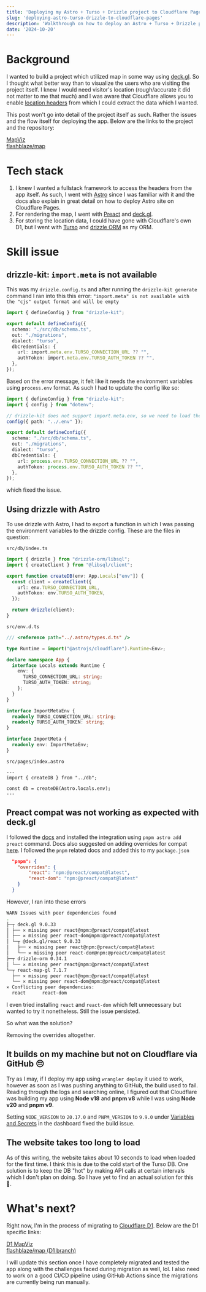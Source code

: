 ```yaml
---
title: 'Deploying my Astro + Turso + Drizzle project to Cloudflare Pages'
slug: 'deploying-astro-turso-drizzle-to-cloudflare-pages'
description: 'Walkthrough on how to deploy an Astro + Turso + Drizzle project to Cloudflare Pages'
date: '2024-10-20'
---
```



# Background

I wanted to build a project which utilized map in some way using [deck.gl](https://deck.gl/). So I thought what better way than to visualize the users who are visiting the project itself. I knew I would need visitor's location (rough/accurate it did not matter to me that much) and I was aware that Cloudflare allows you to enable [location headers](https://developers.cloudflare.com/rules/transform/managed-transforms/reference/#add-visitor-location-headers) from which I could extract the data which I wanted.

This post won't go into detail of the project itself as such. Rather the issues and the flow itself for deploying the app. Below are the links to the project and the repository:

<div class='flex items-center gap-2'>
  <Icon
    name='mdi:map'
    class='text-orange-300 w-5 h-5'
    title='Website'
  />
  <a href='https://map.flashblaze.dev/' target='_blank'>
    MapViz
  </a>
</div>

<div class='flex items-center gap-2'>
  <Icon
    name='mdi:github'
    class='dark:text-white text-black w-5 h-5'
    title='GitHub'
  />
  <a href='https://github.com/flashblaze/map' target='_blank'>
    flashblaze/map
  </a>
</div>

# Tech stack

1. I knew I wanted a fullstack framework to access the headers from the app itself. As such, I went with [Astro](https://astro.build/) since I was familiar with it and the docs also explain in great detail on how to deploy Astro site on Cloudflare Pages.
2. For rendering the map, I went with [Preact](https://preactjs.com/) and [deck.gl](https://deck.gl/).
3. For storing the location data, I could have gone with Cloudflare's own D1, but I went with [Turso](https://turso.tech) and [drizzle ORM](https://orm.drizzle.team/) as my ORM.

# Skill issue

## drizzle-kit: `import.meta` is not available

This was my `drizzle.config.ts` and after running the `drizzle-kit generate` command I ran into this this error: `"import.meta" is not available with the "cjs" output format and will be empty`

```ts
import { defineConfig } from "drizzle-kit";

export default defineConfig({
  schema: "./src/db/schema.ts",
  out: "./migrations",
  dialect: "turso",
  dbCredentials: {
    url: import.meta.env.TURSO_CONNECTION_URL ?? "",
    authToken: import.meta.env.TURSO_AUTH_TOKEN ?? "",
  },
});
```

Based on the error message, it felt like it needs the environment variables using `process.env` format. As such I had to update the config like so:

```ts
import { defineConfig } from "drizzle-kit";
import { config } from "dotenv";

// drizzle-kit does not support import.meta.env, so we need to load the .env file manually.
config({ path: "../.env" });

export default defineConfig({
  schema: "./src/db/schema.ts",
  out: "./migrations",
  dialect: "turso",
  dbCredentials: {
    url: process.env.TURSO_CONNECTION_URL ?? "",
    authToken: process.env.TURSO_AUTH_TOKEN ?? "",
  },
});
```
which fixed the issue.

## Using drizzle with Astro

To use drizzle with Astro, I had to export a function in which I was passing the environment variables to the drizzle config. These are the files in question:

`src/db/index.ts`
```ts
import { drizzle } from "drizzle-orm/libsql";
import { createClient } from "@libsql/client";

export function createDB(env: App.Locals["env"]) {
  const client = createClient({
    url: env.TURSO_CONNECTION_URL,
    authToken: env.TURSO_AUTH_TOKEN,
  });

  return drizzle(client);
}
```

`src/env.d.ts`
```ts
/// <reference path="../.astro/types.d.ts" />

type Runtime = import("@astrojs/cloudflare").Runtime<Env>;

declare namespace App {
  interface Locals extends Runtime {
    env: {
      TURSO_CONNECTION_URL: string;
      TURSO_AUTH_TOKEN: string;
    };
  }
}

interface ImportMetaEnv {
  readonly TURSO_CONNECTION_URL: string;
  readonly TURSO_AUTH_TOKEN: string;
}

interface ImportMeta {
  readonly env: ImportMetaEnv;
}
```

`src/pages/index.astro`
```astro
---
import { createDB } from "../db";

const db = createDB(Astro.locals.env);
---
```

## Preact compat was not working as expected with deck.gl

I followed the [docs](https://docs.astro.build/en/guides/integrations-guide/preact/#installation) and installed the integration using `pnpm astro add preact` command. Docs also suggested on adding overrides for compat [here](https://docs.astro.build/en/guides/integrations-guide/preact/#compat). I followed the `pnpm` related docs and added this to my `package.json`

```json
  "pnpm": {
    "overrides": {
        "react": "npm:@preact/compat@latest",
        "react-dom": "npm:@preact/compat@latest"
    }
  }
```

However, I ran into these errors

```sh
WARN Issues with peer dependencies found
.
├─┬ deck.gl 9.0.33
│ ├── ✕ missing peer react@npm:@preact/compat@latest
│ ├── ✕ missing peer react-dom@npm:@preact/compat@latest
│ └─┬ @deck.gl/react 9.0.33
│   ├── ✕ missing peer react@npm:@preact/compat@latest
│   └── ✕ missing peer react-dom@npm:@preact/compat@latest
├─┬ drizzle-orm 0.34.1
│ └── ✕ missing peer react@npm:@preact/compat@latest
└─┬ react-map-gl 7.1.7
  ├── ✕ missing peer react@npm:@preact/compat@latest
  └── ✕ missing peer react-dom@npm:@preact/compat@latest
✕ Conflicting peer dependencies:
  react      react-dom  
```

I even tried installing `react` and `react-dom` which felt unnecessary but wanted to try it nonetheless. Still the issue persisted.

So what was the solution?

Removing the overrides altogether.

## It builds on my machine but not on Cloudflare via GitHub 😔

Try as I may, if I deploy my app using `wrangler deploy` it used to work, however as soon as I was pushing anything to GitHub, the build used to fail. Reading through the logs and searching online, I figured out that Cloudflare was building my app using **Node v18** and **pnpm v8** while I was using **Node v20** and **pnpm v9**.

Setting `NODE_VERSION` to `20.17.0` and `PNPM_VERSION` to `9.9.0` under [Variables and Secrets](https://developers.cloudflare.com/workers/configuration/environment-variables/#add-environment-variables-via-the-dashboard) in the dashboard fixed the build issue.

## The website takes too long to load

As of this writing, the website takes about 10 seconds to load when loaded for the first time. I think this is due to the cold start of the Turso DB.  One solution is to keep the DB "hot" by making API calls at certain intervals which I don't plan on doing. So I have yet to find an actual solution for this 🥲.

# What's next?

Right now, I'm in the process of migrating to [Cloudflare D1](https://developers.cloudflare.com/d1/). Below are the D1 specific links:

<div class='flex items-center gap-2'>
  <Icon
    name='mdi:map'
    class='text-orange-300 w-5 h-5'
    title='Website'
  />
  <a href='https://d1-map.flashblaze.dev/' target='_blank'>
    D1 MapViz
  </a>
</div>

<div class='flex items-center gap-2'>
  <Icon
    name='mdi:github'
    class='dark:text-white text-black w-5 h-5'
    title='GitHub'
  />
  <a href='https://github.com/flashblaze/map/tree/d1' target='_blank'>
    flashblaze/map (D1 branch)
  </a>
</div>

I will update this section once I have completely migrated and tested the app along with the challenges faced during migration as well, lol. I also need to work on a good CI/CD pipeline using GitHub Actions since the migrations are currently being run manually.

<Comments client:only='react' />